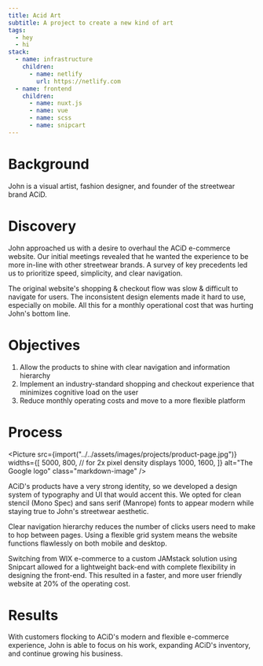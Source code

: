 ```yaml
---
title: Acid Art
subtitle: A project to create a new kind of art
tags:
  - hey
  - hi
stack:
  - name: infrastructure
    children:
      - name: netlify
        url: https://netlify.com
  - name: frontend
    children:
      - name: nuxt.js
      - name: vue
      - name: scss
      - name: snipcart
---
```



# Background

John is a visual artist, fashion designer, and founder of the streetwear brand ACiD.

# Discovery

John approached us with a desire to overhaul the ACiD e-commerce website. Our initial meetings revealed that he wanted the experience to be more in-line with other streetwear brands. A survey of key precedents led us to prioritize speed, simplicity, and clear navigation.

The original website's shopping & checkout flow was slow & difficult to navigate for users. The inconsistent design elements made it hard to use, especially on mobile. All this for a monthly operational cost that was hurting John's bottom line.

# Objectives

1. Allow the products to shine with clear navigation and information hierarchy
2. Implement an industry-standard shopping and checkout experience that minimizes cognitive load on the user
3. Reduce monthly operating costs and move to a more flexible platform

# Process

<Picture
  src={import("../../assets/images/projects/product-page.jpg")}
  widths={[
    5000, 800,
    // for 2x pixel density displays
    1000, 1600,
  ]}
  alt="The Google logo"
  class="markdown-image"
/>

ACiD's products have a very strong identity, so we developed a design system of typography and UI that would accent this. We opted for clean stencil (Mono Spec) and sans serif (Manrope) fonts to appear modern while staying true to John's streetwear aesthetic.

Clear navigation hierarchy reduces the number of clicks users need to make to hop between pages. Using a flexible grid system means the website functions flawlessly on both mobile and desktop.

Switching from WIX e-commerce to a custom JAMstack solution using Snipcart allowed for a lightweight back-end with complete flexibility in designing the front-end. This resulted in a faster, and more user friendly website at 20% of the operating cost.

# Results

With customers flocking to ACiD's modern and flexible e-commerce experience, John is able to focus on his work, expanding ACiD's inventory, and continue growing his business.
